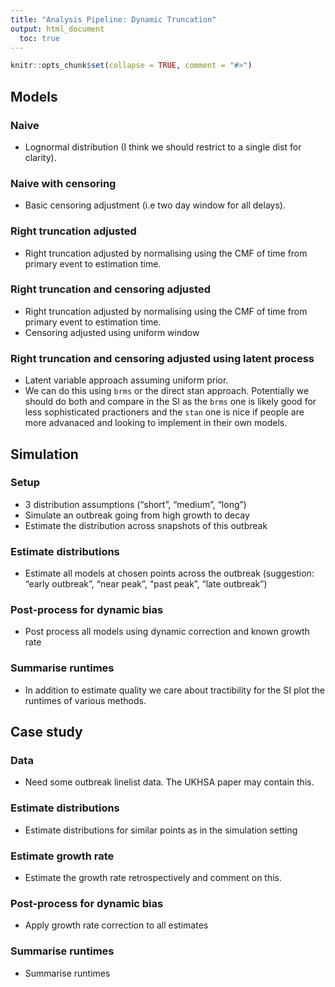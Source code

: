 ```yaml
---
title: "Analysis Pipeline: Dynamic Truncation"
output: html_document
  toc: true
---
```


```r
knitr::opts_chunk$set(collapse = TRUE, comment = "#>")
```

## Models

### Naive

- Lognormal distribution (I think we should restrict to a single dist for clarity).

### Naive with censoring

- Basic censoring adjustment (i.e two day window for all delays).

### Right truncation adjusted

- Right truncation adjusted by normalising using the CMF of time from primary event to estimation time.

### Right truncation and censoring adjusted

- Right truncation adjusted by normalising using the CMF of time from primary event to estimation time.
- Censoring adjusted using uniform window

### Right truncation and censoring adjusted using latent process

- Latent variable approach assuming uniform prior.
- We can do this using `brms` or the direct stan approach. Potentially we should do both and compare in the SI as the `brms` one is likely good for less sophisticated practioners and the `stan` one is nice if people are more advanaced and looking to implement in their own models.

## Simulation

### Setup

- 3 distribution assumptions ("short", "medium", "long")
- Simulate an outbreak going from high growth to decay
- Estimate the distribution across snapshots of this outbreak

### Estimate distributions

- Estimate all models at chosen points across the outbreak (suggestion: "early outbreak", "near peak", "past peak", "late outbreak")

### Post-process for dynamic bias

- Post process all models using dynamic correction and known growth rate

### Summarise runtimes

- In addition to estimate quality we care about tractibility for the SI plot the runtimes of various methods.

## Case study

### Data

- Need some outbreak linelist data. The UKHSA paper may contain this.

### Estimate distributions

- Estimate distributions for similar points as in the simulation setting

### Estimate growth rate

- Estimate the growth rate retrospectively and comment on this. 

### Post-process for dynamic bias

- Apply growth rate correction to all estimates 

### Summarise runtimes

- Summarise runtimes